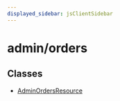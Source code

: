 ```yaml
---
displayed_sidebar: jsClientSidebar
---
```



# admin/orders

## Classes

- [AdminOrdersResource](../admin_orders/classes/admin_orders.AdminOrdersResource.mdx)
